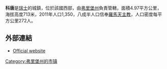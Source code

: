 '''科唐'''是[[瑞士|瑞士]]的城鎮，位於該國西部，由[[弗里堡州|弗里堡州]]負責管轄，面積4.97平方公里，海拔高度713米，2011年人口1,350，八成半人口信奉[[羅馬天主教|羅馬天主教]]，人口密度每平方公里272人。

==外部連結==
* [http://www.cottens-fr.ch Official website] {{fr icon}}

{{Switzerland-geo-stub}}
[[Category:弗里堡州的市镇|Category:弗里堡州的市镇]]